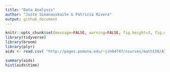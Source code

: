 ```yaml
---
title: "Data Analysis"
author: "Juste Simanauskaite & Patricia Rivera"
output: github_document
---
```


```r
knitr::opts_chunk$set(message=FALSE, warning=FALSE, fig.height=3, fig.width=5, fig.align="center")
library(tidyverse)
library(broom)
library(plyr)
aids <- read.csv( "http://pages.pomona.edu/~jsh04747/courses/math150/AIDSdata.csv")

summary(aids)
hist(aids$time)
```
 
